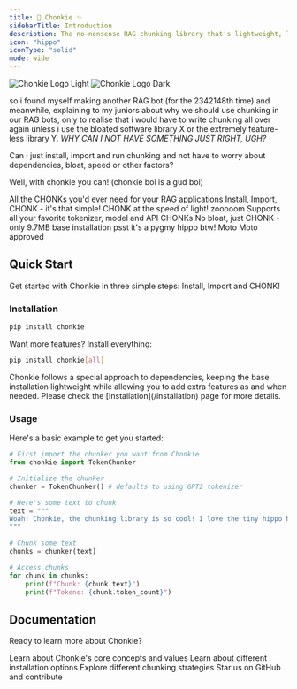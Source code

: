```yaml
---
title: 🦛 Chonkie ✨
sidebarTitle: Introduction
description: The no-nonsense RAG chunking library that's lightweight, lightning-fast, and ready to CHONK your texts
icon: "hippo"
iconType: "solid"
mode: wide
---
```


<img
  className="block dark:hidden"
  src="/images/chonkie_logo_br_transparent_bg.png"
  alt="Chonkie Logo Light"
/>
<img
  className="hidden dark:block"
  src="/images/chonkie_logo_br_transparent_bg.png"
  alt="Chonkie Logo Dark"
/>

so i found myself making another RAG bot (for the 2342148th time) and meanwhile, explaining to my juniors about why we should use chunking in our RAG bots,
only to realise that i would have to write chunking all over again unless i use the bloated software library X or the extremely feature-less library Y.
_WHY CAN I NOT HAVE SOMETHING JUST RIGHT, UGH?_ 

Can i just install, import and run chunking and not have to worry about dependencies, bloat, speed or other factors?  

Well, with chonkie you can! (chonkie boi is a gud boi)

<CardGroup cols={2}>
  <Card
    title="Feature-rich"
    icon="puzzle-piece"
  >
    All the CHONKs you'd ever need for your RAG applications
  </Card>
  <Card
    title="Easy to use"
    icon="wand-magic-sparkles"
  >
    Install, Import, CHONK - it's that simple!
  </Card>
  <Card
    title="Lightning Fast"
    icon="bolt"
  >
    CHONK at the speed of light! zooooom
  </Card>
  <Card
    title="Wide Support"
    icon="globe"
  >
    Supports all your favorite tokenizer, model and API CHONKs
  </Card>
  <Card
    title="Lightweight"
    icon="feather"
  >
    No bloat, just CHONK - only 9.7MB base installation
  </Card>
  <Card
    title="Cute Mascot"
    icon="hippo"
  >
    psst it's a pygmy hippo btw! Moto Moto approved
  </Card>
</CardGroup>


## Quick Start

Get started with Chonkie in three simple steps: Install, Import and CHONK!

### Installation

```bash
pip install chonkie
```

Want more features? <Tooltip tip="Not recommended for production">Install everything</Tooltip>:
```bash
pip install chonkie[all]
```

<Note>
  Chonkie follows a special approach to dependencies, keeping the base installation lightweight while allowing you to add extra features as and when needed.
  Please check the [Installation](/installation) page for more details.
</Note>

### Usage

Here's a basic example to get you started:

```python
# First import the chunker you want from Chonkie 
from chonkie import TokenChunker

# Initialize the chunker
chunker = TokenChunker() # defaults to using GPT2 tokenizer

# Here's some text to chunk
text = """
Woah! Chonkie, the chunking library is so cool! I love the tiny hippo hehe.
"""

# Chunk some text
chunks = chunker(text)

# Access chunks
for chunk in chunks:
    print(f"Chunk: {chunk.text}")
    print(f"Tokens: {chunk.token_count}")
```

## Documentation

Ready to learn more about Chonkie?

<CardGroup cols={2}>
  <Card
    title="Concepts"
    icon="book"
    href="/getting-started/concepts"
  >
    Learn about Chonkie's core concepts and values
  </Card>
  <Card
    title="Installation"
    icon="download"
    href="/getting-started/installation"
  >
    Learn about different installation options
  </Card>
  <Card
    title="Chunkers"
    icon="list"
    href="/chunkers/overview"
  >
    Explore different chunking strategies
  </Card>
  <Card
    title="GitHub"
    icon="github"
    href="https://github.com/bhavnicksm/chonkie"
  >
    Star us on GitHub and contribute
  </Card>
</CardGroup>